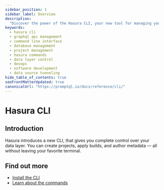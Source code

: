 ```yaml
---
sidebar_position: 1
sidebar_label: Overview
description:
  "Discover the power of the Hasura CLI, your new tool for managing your Hasura projects directly from your terminal."
keywords:
  - hasura cli
  - graphql api management
  - command line interface
  - database management
  - project management
  - hasura commands
  - data layer control
  - devops
  - software development
  - data source tunneling
hide_table_of_contents: true
seoFrontMatterUpdated: true
canonicalUrl: "https://promptql.io/docs/reference/cli/"
---
```


# Hasura CLI

## Introduction

Hasura introduces a new CLI, that gives you complete control over your data layer. You can create projects, apply
builds, and author metadata — all without leaving your favorite terminal.

## Find out more

- [Install the CLI](/reference/cli/installation.mdx)
- [Learn about the commands](/reference/cli/commands/index.mdx)
